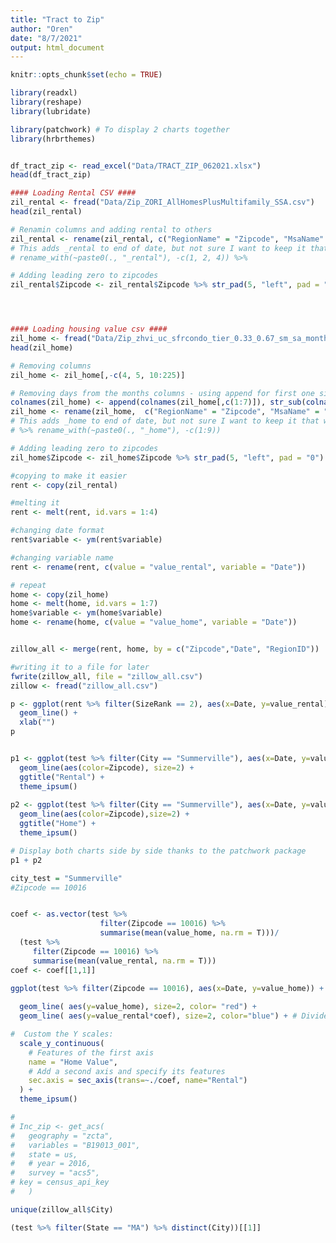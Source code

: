 ```yaml
---
title: "Tract to Zip"
author: "Oren"
date: "8/7/2021"
output: html_document
---
```


```r
knitr::opts_chunk$set(echo = TRUE)
```


```r
library(readxl)
library(reshape)
library(lubridate)

library(patchwork) # To display 2 charts together
library(hrbrthemes)


df_tract_zip <- read_excel("Data/TRACT_ZIP_062021.xlsx")
head(df_tract_zip)
```

```r
#### Loading Rental CSV ####
zil_rental <- fread("Data/Zip_ZORI_AllHomesPlusMultifamily_SSA.csv")
head(zil_rental)

# Renamin columns and adding rental to others
zil_rental <- rename(zil_rental, c("RegionName" = "Zipcode", "MsaName" = "City_Name"))
# This adds _rental to end of date, but not sure I want to keep it that way
# rename_with(~paste0(., "_rental"), -c(1, 2, 4)) %>% 

# Adding leading zero to zipcodes
zil_rental$Zipcode <- zil_rental$Zipcode %>% str_pad(5, "left", pad = "0")




#### Loading housing value csv ####
zil_home <- fread("Data/Zip_zhvi_uc_sfrcondo_tier_0.33_0.67_sm_sa_month.csv")
head(zil_home)

# Removing columns
zil_home <- zil_home[,-c(4, 5, 10:225)]

# Removing days from the months columns - using append for first one since I was having difficulty just renaming those columns
colnames(zil_home) <- append(colnames(zil_home[,c(1:7)]), str_sub(colnames(zil_home[,c(8:97)]), start = 1, end = 7))
zil_home <- rename(zil_home,  c("RegionName" = "Zipcode", "MsaName" = "City_Name"))
# This adds _home to end of date, but not sure I want to keep it that way
# %>% rename_with(~paste0(., "_home"), -c(1:9))

# Adding leading zero to zipcodes
zil_home$Zipcode <- zil_home$Zipcode %>% str_pad(5, "left", pad = "0")


```


```r
#copying to make it easier
rent <- copy(zil_rental)

#melting it
rent <- melt(rent, id.vars = 1:4)

#changing date format
rent$variable <- ym(rent$variable)

#changing variable name
rent <- rename(rent, c(value = "value_rental", variable = "Date"))

# repeat
home <- copy(zil_home)
home <- melt(home, id.vars = 1:7)
home$variable <- ym(home$variable)
home <- rename(home, c(value = "value_home", variable = "Date"))


zillow_all <- merge(rent, home, by = c("Zipcode","Date", "RegionID"))

#writing it to a file for later
fwrite(zillow_all, file = "zillow_all.csv")
zillow <- fread("zillow_all.csv")
```



```r

p <- ggplot(rent %>% filter(SizeRank == 2), aes(x=Date, y=value_rental)) +
  geom_line() + 
  xlab("")
p


p1 <- ggplot(test %>% filter(City == "Summerville"), aes(x=Date, y=value_rental)) +
  geom_line(aes(color=Zipcode), size=2) +
  ggtitle("Rental") +
  theme_ipsum()
  
p2 <- ggplot(test %>% filter(City == "Summerville"), aes(x=Date, y=value_home)) +
  geom_line(aes(color=Zipcode),size=2) +
  ggtitle("Home") +
  theme_ipsum()

# Display both charts side by side thanks to the patchwork package
p1 + p2

```

```r
city_test = "Summerville"
#Zipcode == 10016


coef <- as.vector(test %>% 
                    filter(Zipcode == 10016) %>% 
                    summarise(mean(value_home, na.rm = T)))/
  (test %>% 
     filter(Zipcode == 10016) %>% 
     summarise(mean(value_rental, na.rm = T)))
coef <- coef[[1,1]]

ggplot(test %>% filter(Zipcode == 10016), aes(x=Date, y=value_home)) +
  
  geom_line( aes(y=value_home), size=2, color= "red") + 
  geom_line( aes(y=value_rental*coef), size=2, color="blue") + # Divide by 10 to get the same range than the temperature

#  Custom the Y scales:
  scale_y_continuous(
    # Features of the first axis
    name = "Home Value",
    # Add a second axis and specify its features
    sec.axis = sec_axis(trans=~./coef, name="Rental")
  ) +
  theme_ipsum()
```


```r

# 
# Inc_zip <- get_acs(
#   geography = "zcta",
#   variables = "B19013_001",
#   state = us,
#   # year = 2016,
#   survey = "acs5",
# key = census_api_key
#   )


```

```r
unique(zillow_all$City)
```

```r
(test %>% filter(State == "MA") %>% distinct(City))[[1]]
```


